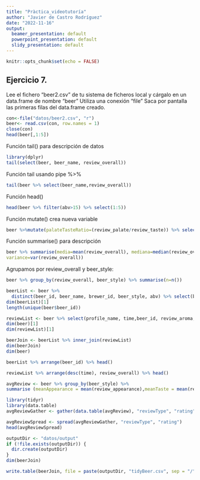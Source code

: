 ---
title: "Pràctica_videotutoría"
author: "Javier de Castro Rodríguez"
date: "2022-11-16"
output:
  beamer_presentation: default
  powerpoint_presentation: default
  slidy_presentation: default
---

```{r setup, include=FALSE}
knitr::opts_chunk$set(echo = FALSE)
```

## Ejercicio 7. 
Lee el fichero “beer2.csv” de tu sistema de ficheros local y cárgalo en un data.frame de nombre “beer”
Utiliza una conexión “file”
Saca por pantalla las primeras filas del data.frame creado.

```{r}
con<-file("datos/beer2.csv", "r")
beer<- read.csv(con, row.names = 1)
close(con)
head(beer[,1:5])
```
Función tail() para descripción de datos

```{r}
library(dplyr)
tail(select(beer, beer_name, review_overall))
```

Función tail usando pipe %>% 

```{r}
tail(beer %>% select(beer_name,review_overall)) 
```
Función head()

```{r}
head(beer %>% filter(abv>15) %>% select(1:5))
```


Función mutate() crea nueva variable

```{r}
beer %>%mutate(palateTasteRatio=(review_palate/review_taste)) %>% select(palateTasteRatio) %>% head()
```
Función summarise() para descripción

```{r}
beer %>% summarise(media=mean(review_overall), mediana=median(review_overall),
variance=var(review_overall))
```
 Agrupamos por review_overall y beer_style:
 
```{r}
beer %>% group_by(review_overall, beer_style) %>% summarise(n=n())
```


```{r}
beerList <- beer %>% 
  distinct(beer_id, beer_name, brewer_id, beer_style, abv) %>% select(beer_id, beer_name, brewer_id, beer_style, abv)
dim(beerList)[1]
length(unique(beer$beer_id))
```
```{r}
reviewList <- beer %>% select(profile_name, time,beer_id, review_aroma, review_overall, review_taste, review_appearance, review_palate, text)
dim(beer)[1]
dim(reviewList)[1]
```

```{r}
beerJoin <- beerList %>% inner_join(reviewList)
dim(beerJoin)
dim(beer)
```
```{r}
beerList %>% arrange(beer_id) %>% head()
```

```{r}
reviewList %>% arrange(desc(time), review_overall) %>% head()
```

```{r}
avgReview <- beer %>% group_by(beer_style) %>% 
summarise (meanAppearance = mean(review_appearance),meanTaste = mean(review_taste),meanAroma = mean(review_aroma))

```

```{r}
library(tidyr)
library(data.table)
avgReviewGather <- gather(data.table(avgReview), "reviewType", "rating", 2:4,  convert=TRUE) %>% arrange (rating)

```

```{r}
avgReviewSpread <- spread(avgReviewGather, "reviewType", "rating")
head(avgReviewSpread)
```

```{r}
outputDir <- "datos/output"
if (!file.exists(outputDir)) {
  dir.create(outputDir)
}
dim(beerJoin)
```

```{r}
write.table(beerJoin, file = paste(outputDir, "tidyBeer.csv", sep = "/"), sep = ";" , row.names = FALSE)
```                                




